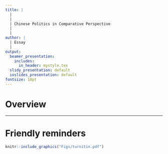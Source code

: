 ```yaml
---
title: |
  | 
  |
  | Chinese Politics in Comparative Perspective
  |
  |
author: |
  | Essay
  |
output:
  beamer_presentation:
    includes:
      in_header: mystyle.tex
  slidy_presentation: default
  ioslides_presentation: default
fontsize: 10pt
---
```


# Overview 

\begin{itemize}
\small
  \item \textbf{Main task}: Choose one of the questions and write an original essay of 3,000 words (max)
  \vspace{0.2cm}
  \item The main task is to demonstrate an adequate understanding of the subject matter and relevant literatures, which means you should use readings or additional references on Moodle and in lecture slides
  \vspace{0.2cm}
  \item Deadline(s)
  \vspace{0.1cm}
  \begin{itemize}
    \item Formative assessment (optional): Reference list, submitted before \textbf{31 March 2025}
    \item \item Essay due on \textbf{21 April 2025} (midday/12pm)
  \end{itemize}
  \item Support outside the classroom: 1:1 meetings with Chao-yo and Birkbeck's Study Skills workshops
  \vspace{0.2cm}
  \item \textbf{PG students}: You are free to choose a topic and conduct outside research, ideally in relation to the RQ for your dissertation project; in your formative assessment, include a one-paragraph topic statement (about 100 words)
\end{itemize}

---

\begin{itemize}
  \item Is culture an important factor for understanding Chinese politics?
  \vspace{0.3cm}
  \item How does domestic Chinese politics impact the country's foreign relations?
  \vspace{0.3cm}
  \item How institutionalized is the Chinese political system?
  \vspace{0.3cm}
  \item How "successful" has the Communist Party of China been as both a revolutionary and ruling party?
  \vspace{0.3cm}
  \item Why does the ruling Communist Party allow local elections? 
  \vspace{0.3cm}
  \item How does the distribution of social welfare benefits and local public goods contribute to China's regime survival?
\end{itemize}

# Friendly reminders

\begin{itemize}
  \item Read instructions carefully and answer the questions
  \item Attach the asseesment coversheet (Moodle)
  \item Enter your student ID in the field of \textbf{Submission Title} (see below)
\end{itemize}
\vspace{0.6cm}
```r
knitr::include_graphics("Figs/turnitin.pdf")
```